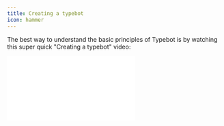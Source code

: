 ```yaml
---
title: Creating a typebot
icon: hammer
---
```


The best way to understand the basic principles of Typebot is by watching this super quick "Creating a typebot" video:

<div className="relative" style={{ paddingBottom: '64.5933014354067%' }}>
<iframe src="//player.bilibili.com/player.html?aid=580359558&bvid=BV1c64y1p79D&cid=1382177118&p=1" scrolling="no" border="0" frameborder="no" framespacing="0" allowfullscreen="true"> </iframe>
</div>
